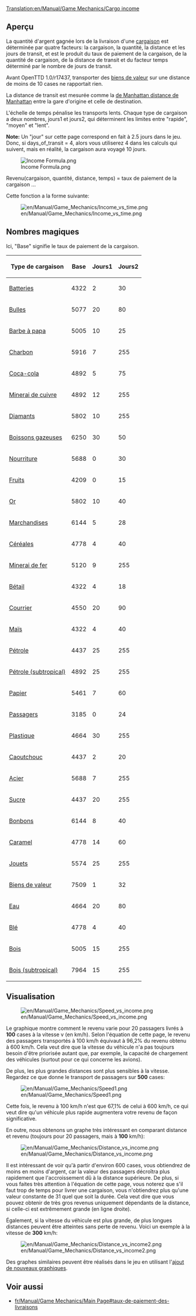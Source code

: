 [[Translation:en/Manual/Game Mechanics/Cargo income]]

==Aperçu==

La quantité d'argent gagnée lors de la livraison d'une [[fr/Manual/Cargaison|cargaison]] est déterminée par quatre facteurs: la cargaison, la quantité, la distance et les jours de transit, et est le produit du taux de paiement de la cargaison, de la quantité de cargaison, de la distance de transit et du facteur temps déterminé par le nombre de jours de transit.

Avant OpenTTD 1.0/r17437, transporter des [[fr/Manual/Base Set/Cargos/Biens de valeur|biens de valeur]] sur une distance de moins de 10 cases ne rapportait rien.

La distance de transit est mesurée comme la [https://www.wikipedia.org/wiki/fr:Distance de Manhattan distance de Manhattan] entre la gare d'origine et celle de destination.

L'échelle de temps pénalise les transports lents. Chaque type de cargaison a deux nombres, jours1 et jours2, qui déterminent les limites entre "rapide", "moyen" et "lent".

'''Note:''' Un "jour" sur cette page correspond en fait à 2.5 jours dans le jeu. Donc, si days_of_transit = 4, alors vous utiliserez 4 dans les calculs qui suivent, mais en réalité, la cargaison aura voyagé 10 jours.

<!--
<math>
I(c,a,d,t)=c_\mathrm{Base} \cdot a \cdot d \cdot \max\left(31,
\begin{cases}
255 & t \le c_\mathrm{Days1} \\
255 - (t-c_\mathrm{Days1}) & c_\mathrm{Jours1} < t \le c_\mathrm{Jours1} + c_\mathrm{Jours2} \\
255 - 2(t-c_\mathrm{Days1}) + c_\mathrm{Jours2} & t > c_\mathrm{Jours1} + c_\mathrm{Jours2} 
\end{cases}\right)\cdot\frac{1}{2^{21}}
</math>
-->

[[File:en/Manual/Game Mechanics/Income Formula.png|Income Formula.png]]

Revenu(cargaison, quantité, distance, temps) = taux de paiement de la cargaison ...

Cette fonction a la forme suivante:

[[File:en/Manual/Game Mechanics/Income vs time.png]]

==Nombres magiques==

Ici, "Base" signifie le taux de paiement de la cargaison.

{| class="wikitable sortable" style="text-align:right"
! Type de cargaison !! Base !! Jours1 !! Jours2
|-
|[[fr/Manual/Base Set/Cargos/Batterie|Batteries]]||4322||2||30
|-
|[[fr/Manual/Base Set/Cargos/Bulles|Bulles]]||5077||20||80
|-
|[[fr/Manual/Base Set/Cargos/Barbe à papa|Barbe à papa]]||5005||10||25
|-
|[[fr/Manual/Base Set/Cargos/Charbon|Charbon]]||5916||7||255
|-
|[[fr/Manual/Base Set/Cargos/Coca-Cola|Coca-cola]]||4892||5||75
|-
|[[fr/Manual/Base Set/Cargos/Minerai de cuivre|Minerai de cuivre]]||4892||12||255
|-
|[[fr/Manual/Base Set/Cargos/Diamant|Diamants]]||5802||10||255
|-
|[[fr/Manual/Base Set/Cargos/Boisson gazeuse|Boissons gazeuses]]||6250||30||50
|-
|[[fr/Manual/Base Set/Cargos/Nourriture|Nourriture]]||5688||0||30
|-
|[[fr/Manual/Base Set/Cargos/Fruits|Fruits]]||4209||0||15
|-
|[[fr/Manual/Base Set/Cargos/Or|Or]]||5802||10||40
|-
|[[fr/Manual/Base Set/Cargos/Marchandises|Marchandises]]||6144||5||28
|-
|[[fr/Manual/Base Set/Cargos/Céréales|Céréales]]||4778||4||40
|-
|[[fr/Manual/Base Set/Cargos/Minerai de fer|Minerai de fer]]||5120||9||255
|-
|[[fr/Manual/Base Set/Cargos/Bétail|Bétail]]||4322||4||18
|-
|[[fr/Manual/Base Set/Cargos/Courrier|Courrier]]||4550||20||90
|-
|[[fr/Manual/Base Set/Cargos/Maïs|Maïs]]||4322||4||40
|-
|[[fr/Manual/Base Set/Cargos/Pétrole|Pétrole]]||4437||25||255
|-
|[[fr/Manual/Base Set/Cargos/Pétrole|Pétrole (subtropical)]]||4892||25||255
|-
|[[fr/Manual/Base Set/Cargos/Papier|Papier]]||5461||7||60
|-
|[[fr/Manual/Base Set/Cargos/Passagers|Passagers]]||3185||0||24
|-
|[[fr/Manual/Base Set/Cargos/Plastique|Plastique]]||4664||30||255
|-
|[[fr/Manual/Base Set/Cargos/Caoutchouc|Caoutchouc]]||4437||2||20
|-
|[[fr/Manual/Base Set/Cargos/Acier|Acier]]||5688||7||255
|-
|[[fr/Manual/Base Set/Cargos/Sucre|Sucre]]||4437||20||255
|-
|[[fr/Manual/Base Set/Cargos/Bonbon|Bonbons]]||6144||8||40
|-
|[[fr/Manual/Base Set/Cargos/Caramel|Caramel]]||4778||14||60
|-
|[[fr/Manual/Base Set/Cargos/Jouet|Jouets]]||5574||25||255
|-
|[[fr/Manual/Base Set/Cargos/Biens de valeur|Biens de valeur]]||7509||1||32
|-
|[[fr/Manual/Base Set/Cargos/Eau|Eau]]||4664||20||80
|-
|[[fr/Manual/Base Set/Cargos/Blé|Blé]]||4778||4||40
|-
|[[fr/Manual/Base Set/Cargos/Bois|Bois]]||5005||15||255
|-
|[[fr/Manual/Base Set/Cargos/Bois|Bois (subtropical)]]||7964||15||255
|}

==Visualisation==

[[File:en/Manual/Game Mechanics/Speed vs income.png]]

Le graphique montre comment le revenu varie pour 20 passagers livrés à '''100''' cases à la vitesse v (en km/h). Selon l'équation de cette page, le revenu des passagers transportés à 100 km/h équivaut à 96,2% du revenu obtenu à 600 km/h. Cela veut dire que la vitesse du véhicule n'a pas toujours besoin d'être priorisée autant que, par exemple, la capacité de chargement des véhicules (surtout pour ce qui concerne les avions).

De plus, les plus grandes distances sont plus sensibles à la vitesse. Regardez ce que donne le transport de passagers sur '''500''' cases:

[[File:en/Manual/Game Mechanics/Speed1.png]]

Cette fois, le revenu à 100 km/h n'est que 67,1% de celui à 600 km/h, ce qui veut dire qu'un véhicule plus rapide augmentera votre revenu de façon significative.

En outre, nous obtenons un graphe très intéressant en comparant distance et revenu (toujours pour 20 passagers, mais à '''100''' km/h):

[[File:en/Manual/Game Mechanics/Distance vs income.png]]

Il est intéressant de voir qu'à partir d'environ 600 cases, vous obtiendrez de moins en moins d'argent, car la valeur des passagers décroîtra plus rapidement que l'accroissement dû à la distance supérieure. De plus, si vous faites très attention à l'équation de cette page, vous noterez que s'il faut trop de temps pour livrer une cargaison, vous n'obtiendrez plus qu'une valeur constante de 31 quel que soit la durée. Cela veut dire que vous pouvez obtenir de très gros revenus uniquement dépendants de la distance, si celle-ci est extrêmement grande (en ligne droite).

Également, si la vitesse du véhicule est plus grande, de plus longues distances peuvent être atteintes sans perte de revenu. Voici un exemple à la vitesse de '''300''' km/h:

[[File:en/Manual/Game Mechanics/Distance vs income2.png]]

Des graphes similaires peuvent être réalisés dans le jeu en utilisant l'[http://www.tt-forums.net/viewtopic.php?f=33&t=31984 ajout de nouveaux graphiques].

==Voir aussi==

*[[fr/Manual/Game Mechanics/Main Page#taux-de-paiement-des-livraisons]]